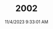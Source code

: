 ---
width: 5896
height: 3931
title: 2002
description: Orange 1976 BMW 2002 2.2L 5-Speed shot in Blanco, TX.
date: 11/4/2023 9:33:01 AM
cameraMake: Sony
cameraModel: ILCE-7M3
lens: E 35-150mm F2.0-F2.8 A058
settingsfStop: f/5
settingsISO: ISO 125
settingsShutter: 1/160
settingsFocalLength: 89 mm
---